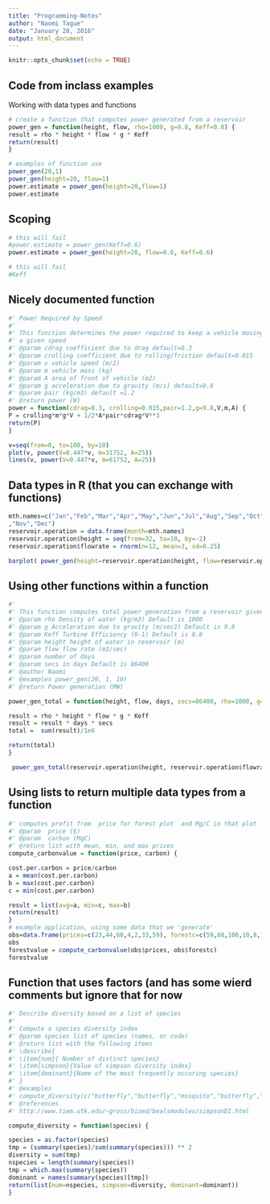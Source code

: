 ```yaml
---
title: "Programming-Notes"
author: "Naomi Tague"
date: "January 28, 2016"
output: html_document
---
```


```r
knitr::opts_chunk$set(echo = TRUE)
```

## Code from inclass examples 

Working with data types and functions

```r
# create a function that computes power generated from a reservoir
power_gen = function(height, flow, rho=1000, g=9.8, Keff=0.8) {
result = rho * height * flow * g * Keff
return(result)
} 

# examples of function use
power_gen(20,1)
power_gen(height=20, flow=1)
power.estimate = power_gen(height=20,flow=1)
power.estimate

```

## Scoping
```r

# this will fail
#power.estimate = power_gen(Keff=0.6)
power.estimate = power_gen(height=20, flow=0.6, Keff=0.6)

# this will fail
#Keff 

```
## Nicely documented function 
```r
#' Power Required by Speed
#'
#' This function determines the power required to keep a vehicle moving
#' a given speed
#' @param cdrag coefficient due to drag default=0.3
#' @param crolling coefficient due to rolling/friction default=0.015
#' @param v vehicle speed (m/2)
#' @param m vehicle mass (kg)
#' @param A area of front of vehicle (m2)
#' @param g acceleration due to gravity (m/s) default=9.8
#' @param pair (kg/m3) default =1.2
#' @return power (W)
power = function(cdrag=0.3, crolling=0.015,pair=1.2,g=9.8,V,m,A) {
P = crolling*m*g*V + 1/2*A*pair*cdrag*V**3
return(P)
}

v=seq(from=0, to=100, by=10)
plot(v, power(V=0.447*v, m=31752, A=25))
lines(v, power(V=0.447*v, m=61752, A=25)) 
```
## Data types in R (that you can exchange with functions)
```r
mth.names=c("Jan","Feb","Mar","Apr","May","Jun","Jul","Aug","Sep","Oct"
,"Nov","Dec")
reservoir.operation = data.frame(month=mth.names)
reservoir.operation$height = seq(from=32, to=10, by=-2)
reservoir.operation$flowrate = rnorm(n=12, mean=3, sd=0.25)

barplot( power_gen(height=reservoir.operation$height, flow=reservoir.operation$flow), names=reservoir.operation$month)
```

## Using other functions within a function 

```r

#'
#' This function computes total power generation from a reservoir given its height and flow rate into turbines and number of days (and secs) within those days that the turbines are in operation
#' @param rho Density of water (kg/m3) Default is 1000
#' @param g Acceleration due to gravity (m/sec2) Default is 9.8
#' @param Keff Turbine Efficiency (0-1) Default is 0.8
#' @param height height of water in reservoir (m)
#' @param flow flow rate (m3/sec)
#' @param number of days
#' @param secs in days Default is 86400
#' @author Naomi
#' @examples power_gen(20, 1, 10)
#' @return Power generation (MW)

power_gen_total = function(height, flow, days, secs=86400, rho=1000, g=9.8, Keff=0.8) {

result = rho * height * flow * g * Keff
result = result * days * secs
total =  sum(result)/1e6

return(total)
}

 power_gen_total(reservoir.operation$height, reservoir.operation$flowrate, days=30)
```
## Using lists to return multiple data types from a function 

```r

#' computes profit from  price for forest plot  and Mg/C in that plot
#' @param  price ($)
#' @param  carbon (MgC)
#' @return list with mean, min, and max prices
compute_carbonvalue = function(price, carbon) {

cost.per.carbon = price/carbon
a = mean(cost.per.carbon)
b = max(cost.per.carbon)
c = min(cost.per.carbon)

result = list(avg=a, min=c, max=b)
return(result)
}
# example application, using some data that we 'generate'
obs=data.frame(prices=c(23,44,60,4,2,33,59), forestc=c(59,88,100,10,8,79,300) )
obs
forestvalue = compute_carbonvalue(obs$prices, obs$forestc)
forestvalue
```

## Function that uses factors (and has some wierd comments but ignore that for now
```r

#' Describe diversity based on a list of species
#'
#' Compute a species diversity index
#' @param species list of species (names, or code)
#' @return list with the following items
#' \describe{
#' \item{num}{ Number of distinct species}
#' \item{simpson}{Value of simpson diversity index}
#' \item{dominant}{Name of the most frequently occuring species}
#' }
#' @examples
#' compute_diversity(c("butterfly","butterfly","mosquito","butterfly","ladybug","ladybug")))
#' @references
#' http://www.tiem.utk.edu/~gross/bioed/bealsmodules/simpsonDI.html

compute_diversity = function(species) {

species = as.factor(species)
tmp = (summary(species)/sum(summary(species))) ** 2
diversity = sum(tmp)
nspecies = length(summary(species))
tmp = which.max(summary(species))
dominant = names(summary(species)[tmp])
return(list(num=nspecies, simpson=diversity, dominant=dominant))
}
```

